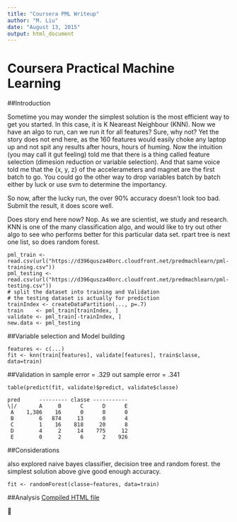```yaml
---
title: "Coursera PML Writeup"
author: "M. Liu"
date: "August 13, 2015"
output: html_document
---
```

Coursera Practical Machine Learning
===

##Introduction

Sometime you may wonder the simplest solution is the most efficient way to get you started. In this case, it is K Neareast Neighbour (KNN). Now we have an algo to run, can we run it for all features? Sure, why not? Yet the story does not end here, as the 160 features would easily choke any laptop up and not spit any results after hours, hours of huming. Now the intuition (you may call it gut feeling) told me that there is a thing called feature selection (dimesion reduction or variable selection). And that same voice told me that the {x, y, z} of the accelerameters and magnet are the first batch to go. You could go the other way to drop variables batch by batch either by luck or use svm to determine the importancy.

So now, after the lucky run, the over 90% accuracy doesn’t look too bad. Submit the result, it does score well.

Does story end here now? Nop. As we are scientist, we study and research. KNN is one of the many classification algo, and would like to try out other algo to see who performs better for this particular data set. rpart tree is next one list, so does random forest.

```
pml_train <- read.csv(url("https://d396qusza40orc.cloudfront.net/predmachlearn/pml-training.csv"))
pml_testing <- read.csv(url("https://d396qusza40orc.cloudfront.net/predmachlearn/pml-testing.csv"))
# split the dataset into training and Validation
# the testing dataset is actually for prediction
trainIndex <- createDataPartition(..., p=.7)
train    <- pml_train[trainIndex, ]
validate <- pml_train[-trainIndex, ]
new.data <- pml_testing
```


##Variable selection and Model building

```
features <- c(...)
fit <- knn(train[features], validate[features], train$classe, data=train)
```


##Validation
in sample error = .329
out sample error = .341

```
table(predict(fit, validate)$predict, validate$classe)
```

    pred      --------- classe -----------
    \|/       A     B      C      D      E
     A    1,386    16      0      0      0
     B        6   874     13      0      4
     C        1    16    818     20      8
     D        4     2     14    775     12
     E        0     2      6      2    926

     
##Considerations

also explored naive bayes classifier, decision tree and random forest. the simplest solution above give good enough accuracy.

```
fit <- randomForest(classe~features, data=train)
```

##Analysis
[Compiled HTML file][5]


🖖



[1]: http://mikexl.github.io/machine-learning/coursera-pml.html
[2]: http://groupware.les.inf.puc-rio.br/har
[3]: https://class.coursera.org/predmachlearn-031/human_grading/view/courses/975200/assessments/4/submissions/36
[4]: https://github.com/MikeXL/CourseraPML
[5]: http://mikexl.github.io/CourseraPML/html "HTML Analysis file"
